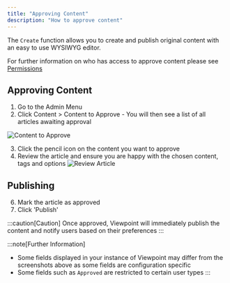 ```yaml
---
title: "Approving Content"
description: "How to approve content"
---
```


The `Create` function allows you to create and publish original content with an easy to use WYSIWYG editor.

For further information on who has access to approve content please see [Permissions](../system-settings/permissions)

## Approving Content

1. Go to the Admin Menu
2. Click Content > Content to Approve - You will then see a list of all articles awaiting approval

![Content to Approve](/assets/content/approval-list.png)

3. Click the pencil icon on the content you want to approve
4. Review the article and ensure you are happy with the chosen content, tags and options
![Review Article](/assets/content/review-article.png)

## Publishing

6. Mark the article as approved
7. Click 'Publish'

:::caution[Caution]
Once approved, Viewpoint will immediately publish the content and notify users based on their preferences
:::

:::note[Further Information]
- Some fields displayed in your instance of Viewpoint may differ from the screenshots above as some fields are configuration specific
- Some fields such as `Approved` are restricted to certain user types
:::


